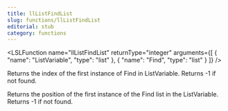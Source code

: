 ```yaml
---
title: llListFindList
slug: functions/llListFindList
editorial: stub
category: functions
---
```


<LSLFunction
	name="llListFindList"
	returnType="integer"
	arguments={[
	{
		"name": "ListVariable",
		"type": "list"
	},
	{
		"name": "Find",
		"type": "list"
	}
]}
/>

Returns the index of the first instance of Find in ListVariable. Returns -1 if not found.

Returns the position of the first instance of the Find list in the ListVariable. Returns -1 if not found.
